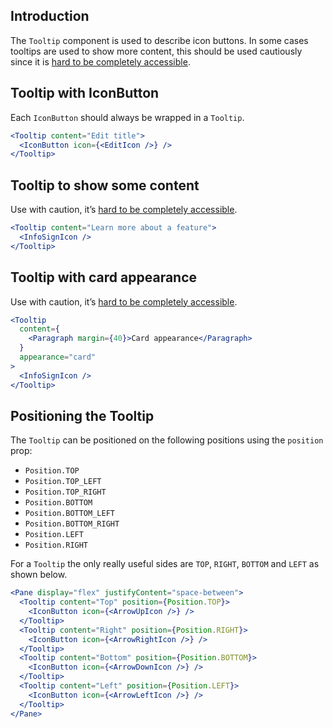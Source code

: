 
## Introduction

The `Tooltip` component is used to describe icon buttons.
In some cases tooltips are used to show more content, this should
be used cautiously since it is [hard to be completely accessible](https://inclusive-components.design/tooltips-toggletips/).

## Tooltip with IconButton

Each `IconButton` should always be wrapped in a `Tooltip`.

```jsx
<Tooltip content="Edit title">
  <IconButton icon={<EditIcon />} />
</Tooltip>
```

## Tooltip to show some content

Use with caution, it’s [hard to be completely accessible](https://inclusive-components.design/tooltips-toggletips/).

```jsx
<Tooltip content="Learn more about a feature">
  <InfoSignIcon />
</Tooltip>
```

## Tooltip with card appearance

Use with caution, it’s [hard to be completely accessible](https://inclusive-components.design/tooltips-toggletips/).

```jsx
<Tooltip
  content={
    <Paragraph margin={40}>Card appearance</Paragraph>
  }
  appearance="card"
>
  <InfoSignIcon />
</Tooltip>
```

## Positioning the Tooltip

The `Tooltip` can be positioned on the following positions using the `position` prop:

* `Position.TOP`
* `Position.TOP_LEFT`
* `Position.TOP_RIGHT`
* `Position.BOTTOM`
* `Position.BOTTOM_LEFT`
* `Position.BOTTOM_RIGHT`
* `Position.LEFT`
* `Position.RIGHT`

For a `Tooltip` the only really useful sides are `TOP`, `RIGHT`, `BOTTOM` and `LEFT` as shown below.

```jsx
<Pane display="flex" justifyContent="space-between">
  <Tooltip content="Top" position={Position.TOP}>
    <IconButton icon={<ArrowUpIcon />} />
  </Tooltip>
  <Tooltip content="Right" position={Position.RIGHT}>
    <IconButton icon={<ArrowRightIcon />} />
  </Tooltip>
  <Tooltip content="Bottom" position={Position.BOTTOM}>
    <IconButton icon={<ArrowDownIcon />} />
  </Tooltip>
  <Tooltip content="Left" position={Position.LEFT}>
    <IconButton icon={<ArrowLeftIcon />} />
  </Tooltip>
</Pane>
```

<PropsTable of="Tooltip" />
